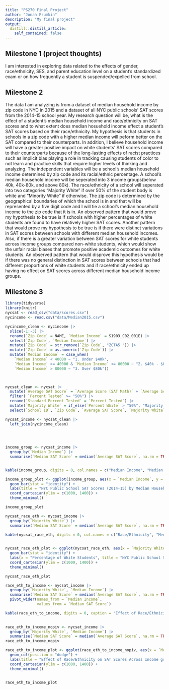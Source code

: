 ```yaml
---
title: "PS270 Final Project"
author: "Jonah Frumkin"
description: "My final project"
output:
  distill::distill_article:
    self_contained: false
---
```




## Milestone 1 (project thoughts)

I am interested in exploring data related to the effects of gender, race/ethnicity, SES, and parent education level on a student's standardized exam or on how frequently a student is suspended/expelled from school.

## Milestone 2 

The data I am analyzing is from a dataset of median household income by zip code in NYC in 2015 and a dataset of all NYC public schools' SAT scores from the 2014-15 school year. My research question will be, what is the effect of a student's median household income and race/ethnicity on SAT scores and to what extent does median hosuehold income effect a student's SAT scores based on their race/ethnicity. My hypothesis is that students in schools in a zip code with a higher median income will peform better on the SAT compared to their counterparts. In addition, I believe household income will have a greater positive impact on white students' SAT scores compared to their counterparts because of the long-lasting effects of racist practices such as implicit bias playing a role in tracking causing students of color to not learn and practice skills that require higher levels of thinking and analyzing. The independent variables will be a school's median household income determined by zip code and its racial/ethnic percentage. A school's median household income will be seperated into 3 income groups(below 40k, 40k-80k, and above 80k). The race/ethnicity of a school will seperated into two categories "Majority White" if over 50% of the student body is white and "Minority White" if otherwise. The zip code is determined by the geographical boundaries of which the school is in and that will be represented by a five digit code and I will tie a school's median household income to the zip code that it is in. An observed pattern that would prove my hypothesis to be true is if schools with higher percentages of white students are found to have relatively higher SAT scores. Another pattern that would prove my hypothesis to be true is if there were distinct variations in SAT scores between schools with different median household incomes. Also, if there is a greater variation between SAT scores for white students across income groups compared non-white students, which would show the unfair racial biases that promote positive academic outcomes for white students. An observed pattern that would disprove this hypothesis would be if there was no general distinction in SAT scores between schools that had different proportions of white students and if race/ethnicity ended up having no effect on SAT scores across different median household income groups. 

## Milestone 3

```r
library(tidyverse)
library(knitr)
nycsat <- read_csv("data/scores.csv")
nycincome <- read.csv("data/Median2015.csv")
```
```r
nycincome_clean <- nycincome |>
  slice(-1:-3) |>
  rename(`Zip Code` = NAME, `Median Income` = S1903_C02_001E) |>
  select(`Zip Code`, `Median Income`) |>
  mutate(`Zip Code` = str_remove(`Zip Code`, "ZCTA5 ")) |>
  mutate(`Zip Code` = as.numeric(`Zip Code`)) |>
  mutate(`Median Income` = case_when(
    `Median Income` < 40000 ~ "1. Under $40k",
    `Median Income` >= 40000 & `Median Income` <= 80000 ~ "2. $40k - $80k",
    `Median Income` > 80000 ~ "3. Over $80k"))

  
```

```r
nycsat_clean <- nycsat |>
  mutate(`Average SAT Score` = `Average Score (SAT Math)` + `Average Score (SAT Reading)` + `Average Score (SAT Writing)`) |>
  filter( `Percent Tested` >= "50%") |>
  rename(`Standard Percent Tested` = `Percent Tested`) |>
  mutate(`Majority White` = if_else(`Percent White` > "50%", "Majority White", "Minority White")) |>
  select(`School ID`, `Zip Code`, `Average SAT Score`, `Majority White`, `Student Enrollment`, `Standard Percent Tested`)
```


```r
nycsat_income <- nycsat_clean |>
  left_join(nycincome_clean) 
  
  
  
```

```r
income_group <- nycsat_income |>
  group_by(`Median Income`) |>
  summarise(`Median SAT Score` = median(`Average SAT Score`, na.rm = TRUE)) 


kable(income_group, digits = 0, col.names = c("Median Income", "Median SAT Score"), caption = "Median SAT Score by Median Income Group")

```
```r
income_group_plot <- ggplot(income_group, aes(x = `Median Income`, y = `Median SAT Score`)) +
  geom_bar(stat = "identity") +
  labs(title = "NYC Public School SAT Scores (2014-15) by Median Household Income", caption = "Source: US Census Bureau") +
  coord_cartesian(ylim = c(1000, 1400)) +
  theme_minimal()

income_group_plot
```



```r
nycsat_race_eth <- nycsat_income |>
  group_by(`Majority White`) |>
  summarise(`Median SAT Score` = median(`Average SAT Score`, na.rm = TRUE)) 

kable(nycsat_race_eth, digits = 0, col.names = c("Race/Ethnicity", "Median SAT Score"), caption = "Median SAT Score by Race/Ethnicity")
  
```
```r
nycsat_race_eth_plot <- ggplot(nycsat_race_eth, aes(x = `Majority White`, y = `Median SAT Score`)) +
  geom_bar(stat = "identity") +
  labs(x = "Percentage of White Students", title = "NYC Public School SAT Scores (2014-15) by Race/Ethnicty", caption = "Sources: New York City Department of Education and College Board") +
  coord_cartesian(ylim = c(1000, 1400)) +
  theme_minimal()

nycsat_race_eth_plot
```


```r
race_eth_to_income <- nycsat_income |>
  group_by(`Majority White`, `Median Income`) |>
  summarise(`Median SAT Score` = median(`Average SAT Score`, na.rm = TRUE)) |>
  pivot_wider(names_from = `Median Income`,
              values_from = `Median SAT Score`)

kable(race_eth_to_income, digits = 0, caption = "Effect of Race/Ethnicity on SAT Scores Across Income groups")
  
```

```r
race_eth_to_income_nopiv <- nycsat_income |>
  group_by(`Majority White`, `Median Income`) |>
  summarise(`Median SAT Score` = median(`Average SAT Score`, na.rm = TRUE))
race_eth_to_income_nopiv
```

```r
race_eth_to_income_plot <- ggplot(race_eth_to_income_nopiv, aes(x = `Median Income`, y = `Median SAT Score`, fill = `Majority White`)) +
  geom_col(position = "dodge") +
  labs(title = "Effect of Race/Ethnicity on SAT Scores Across Income groups", caption = "Sources: New York City Department of Education, College Board, and US Census Bureau") +
  coord_cartesian(ylim = c(1000, 1400)) +
  theme_minimal()
  

race_eth_to_income_plot
```





